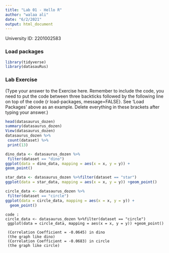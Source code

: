 ```yaml
---
title: "Lab 01 - Hello R"
author: "walaa ali"
date: "6/2/2021"
output: html_document
---
```


University ID: 2201002583

### Load packages

```r
library(tidyverse) 
library(datasauRus)
```



### Lab Exercise

(Type your answer to the Exercise here. Remember to include the code, you need to put the code between three backticks followed by the following line on top of the code {r load-packages, message=FALSE}. See 'Load Packages' above as an example. Delete everything in these brackets after typing your answer.)
```r
head(datasaurus_dozen)
summary(datasaurus_dozen)
View(datasaurus_dozen)
datasaurus_dozen %>%
 count(dataset) %>%
 print(13)
```

```r
dino_data <- datasaurus_dozen %>%
 filter(dataset == "dino")
ggplot(data = dino_data, mapping = aes(x = x, y = y)) +
geom_point()
```

```r
star_data <- datasaurus_dozen %>%filter(dataset == "star")
ggplot(data = star_data, mapping = aes(x = x, y = y)) +geom_point()
```

```r

circle_data <- datasaurus_dozen %>%
 filter(dataset == "circle")
ggplot(data = circle_data, mapping = aes(x = x, y = y)) +
  geom_point()

```

```
code :
circle_data <- datasaurus_dozen %>%filter(dataset == "circle")
 ggplot(data = circle_data, mapping = aes(x = x, y = y)) +geom_point()
 
 (Correlation Coefficient = -0.0645) in dino
 (the graph like dino)
 (Correlation Coefficient = -0.0683) in circle
 (the graph like circle)
 
```




